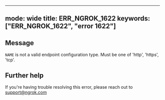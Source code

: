 
---
mode: wide
title: ERR_NGROK_1622
keywords: ["ERR_NGROK_1622", "error 1622"]
---

## Message
`NAME` is not a valid endpoint configuration type. Must be one of 'http', 'https', 'tcp'.




## Further help
If you're having trouble resolving this error, please reach out to [support@ngrok.com](mailto:support@ngrok.com?subject=Help%20with%20ERR_NGROK_1622)

